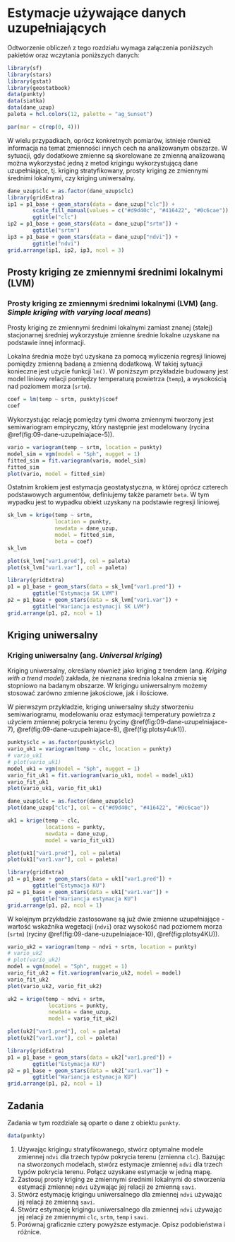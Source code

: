 
# Estymacje używające danych uzupełniających {#wykorzystanie-do-estymacji-danych-uzupeniajacych}

Odtworzenie obliczeń z tego rozdziału wymaga załączenia poniższych pakietów oraz wczytania poniższych danych:

```r
library(sf)
library(stars)
library(gstat)
library(geostatbook)
data(punkty)
data(siatka)
data(dane_uzup)
paleta = hcl.colors(12, palette = "ag_Sunset")
```

```r
par(mar = c(rep(0, 4)))
```

W wielu przypadkach, oprócz konkretnych pomiarów, istnieje również informacja na temat zmienności innych cech na analizowanym obszarze. 
W sytuacji, gdy dodatkowe zmienne są skorelowane ze zmienną analizowaną można wykorzystać jedną z metod krigingu wykorzystującą dane uzupełniające, tj. kriging stratyfikowany, prosty kriging ze zmiennymi średnimi lokalnymi, czy kriging uniwersalny.

```r
dane_uzup$clc = as.factor(dane_uzup$clc)
library(gridExtra)
ip1 = p1_base + geom_stars(data = dane_uzup["clc"]) +
        scale_fill_manual(values = c("#d9d40c", "#416422", "#0c6cae")) + 
        ggtitle("clc")
ip2 = p1_base + geom_stars(data = dane_uzup["srtm"]) + 
        ggtitle("srtm")
ip3 = p1_base + geom_stars(data = dane_uzup["ndvi"]) + 
        ggtitle("ndvi")
grid.arrange(ip1, ip2, ip3, ncol = 3)
```

<!-- ## Kriging stratyfikowany -->

<!-- ### Kriging stratyfikowany (ang. *Kriging within strata*) -->

<!-- Kriging stratyfikowany zakłada, że zmienność badanego zjawiska zależy od cechy jakościowej (kategoryzowanej). -->
<!-- Przykładowo, wartość badanej zmiennej jest różna w zależności od pokrycia terenu. -->
<!-- Kriging stratyfikowany wymaga posiadania danych zmiennej jakościowej (kategoryzowanej) na całym badanym obszarze. -->

<!-- W poniższym przykładzie zmienną jakościową jest uproszczone pokrycie terenu ze zmiennej `clc`.  -->
<!-- Przyjmuje ono jedno z trzech wartości. `1` oznacza obszary rolnicze, `2` oznacza obszary leśne, a `4` oznacza wody powierzchniowe. -->

<!-- ```{r } -->
<!-- siatka$clc = as.factor(siatka$clc) -->
<!-- plot(siatka["clc"]) -->
<!-- ``` -->

<!-- Kriging stratyfikowany polega na niezależnym tworzeniu i modelowaniu semiwariogramów dla każdej z kategorii. -->

<!-- ```{r } -->
<!-- vario_kws1 = variogram(temp~1, punkty[punkty$clc == 1, ]) -->
<!-- # plot(vario_kws1) -->
<!-- fitted_kws1 = fit.variogram(vario_kws1, vgm(model = "Sph", nugget = 0.5)) -->
<!-- plot(vario_kws1, fitted_kws1) -->
<!-- ``` -->

<!-- ```{r } -->
<!-- vario_kws2 = variogram(temp~1, punkty[punkty$clc == 2, ]) -->
<!-- # plot(vario_kws2) -->
<!-- fitted_kws2 = fit.variogram(vario_kws2, vgm(model = "Gau", nugget = 0.1)) -->
<!-- plot(vario_kws2, fitted_kws2) -->
<!-- ``` -->

<!-- ```{r } -->
<!-- vario_kws4 = variogram(temp~1, punkty[punkty$clc == 4, ]) -->
<!-- # plot(vario_kws4) -->
<!-- fitted_kws4 = fit.variogram(vario_kws4, vgm(model = "Nug")) -->
<!-- plot(vario_kws4, fitted_kws4) -->
<!-- ``` -->

<!-- Następnie dla każdego obszaru przeprowadzona jest niezależna estymacja wartości analizowanej cechy.  -->
<!-- Należy jedynie wcześniej zadbać, by w siatce nie było elementów `NA` dotyczących zmiennych jakościowych.  -->
<!-- W przykładzie tworzona jest nowa siatka (`siatka2`) nie zawierająca braków wartości dla zmiennej `clc`. -->

<!-- ```{r} -->
<!-- siatka2 = siatka[siatka$clc == 1,,] -->
<!-- kws1 = krige(temp~1,  -->
<!--               location = punkty[punkty$clc == 1, ],  -->
<!--               newdata = siatka2[na.omit(siatka2$clc == 1), ],  -->
<!--               model = fitted_kws1) -->
<!-- spplot(kws1, "var1.pred") -->
<!-- ``` -->
<!-- ```{r, message=FALSE} -->
<!-- siatka2 = dplyr::filter(siatka, clc == 1) -->
<!-- siatka2  -->
<!-- kws1 = krige(temp~1,  -->
<!--               location = punkty[punkty$clc == 1, ],  -->
<!--               newdata = siatka2[na.omit(siatka2$clc == 1), ],  -->
<!--               model = fitted_kws1) -->
<!-- spplot(kws1, "var1.pred") -->
<!-- ``` -->

<!-- ```{r, message=FALSE} -->
<!-- kws2 = krige(temp~1, -->
<!--               location = punkty[punkty$clc == 2, ], -->
<!--               newdata = siatka2[na.omit(siatka2$clc == 2), ],  -->
<!--               model = fitted_kws2) -->
<!-- spplot(kws2, "var1.pred") -->
<!-- ``` -->

<!-- ```{r, message=FALSE} -->
<!-- kws4 = krige(temp~1,  -->
<!--               location = punkty[punkty$clc == 4, ],  -->
<!--               newdata = siatka2[na.omit(siatka2$clc == 4), ],  -->
<!--               model = fitted_kws4) -->
<!-- spplot(kws4, "var1.pred") -->
<!-- ``` -->

<!-- Ostatnim etapem jest połączenie cząstkowych wyników w jeden obiekt klasy `SpatialPixelsDataFrame`. -->

<!-- ```{r} -->
<!-- kws = rbind(kws1, kws2, kws4) -->
<!-- ``` -->

<!-- Uzyskane w ten sposób wyniki znacząco różnią się od estymacji krigingem prostym czy zwykłym, wykazując odrębność zmienności w poszczególnych kategoriach pokrycia/użytkowania terenu. -->

<!-- ```{r plotsykws1, eval=FALSE} -->
<!-- spplot(kws, "var1.pred") -->
<!-- spplot(kws, "var1.var") -->
<!-- ``` -->

<!-- ```{r plotsykws2, echo=FALSE, fig.height=8} -->
<!-- library(gridExtra) -->
<!-- p1 = spplot(kws, "var1.pred", main = "Estymacja KWS") -->
<!-- p2 = spplot(kws, "var1.var", main = "Wariancja estymacja KWS") -->
<!-- grid.arrange(p1, p2, ncol = 1) -->
<!-- ``` -->

## Prosty kriging ze zmiennymi średnimi lokalnymi (LVM) {#SKlm}

### Prosty kriging ze zmiennymi średnimi lokalnymi (LVM) (ang. *Simple kriging with varying local means*)

Prosty kriging ze zmiennymi średnimi lokalnymi zamiast znanej (stałej) stacjonarnej średniej wykorzystuje zmienne średnie lokalne uzyskane na podstawie innej informacji. 

Lokalna średnia może być uzyskana za pomocą wyliczenia regresji liniowej pomiędzy zmienną badaną a zmienną dodatkową. 
W takiej sytuacji konieczne jest użycie funkcji `lm()`.
W poniższym przykładzie budowany jest model liniowy relacji pomiędzy temperaturą powietrza (`temp`), a wysokością nad poziomem morza (`srtm`).

```r
coef = lm(temp ~ srtm, punkty)$coef
coef
```

Wykorzystując relację pomiędzy tymi dwoma zmiennymi tworzony jest semiwariogram empiryczny, który następnie jest modelowany (rycina \@ref(fig:09-dane-uzupelniajace-5)).

```r
vario = variogram(temp ~ srtm, location = punkty)
model_sim = vgm(model = "Sph", nugget = 1)
fitted_sim = fit.variogram(vario, model_sim)
fitted_sim
plot(vario, model = fitted_sim)
```

Ostatnim krokiem jest estymacja geostatystyczna, w której oprócz czterech podstawowych argumentów, definiujemy także parametr `beta`.
W tym wypadku jest to wypadku obiekt uzyskany na podstawie regresji liniowej.

```r
sk_lvm = krige(temp ~ srtm, 
               location = punkty, 
               newdata = dane_uzup, 
               model = fitted_sim, 
               beta = coef)
sk_lvm
```

```r
plot(sk_lvm["var1.pred"], col = paleta)
plot(sk_lvm["var1.var"], col = paleta)
```

```r
library(gridExtra)
p1 = p1_base + geom_stars(data = sk_lvm["var1.pred"]) +
        ggtitle("Estymacja SK LVM")
p2 = p1_base + geom_stars(data = sk_lvm["var1.var"]) + 
        ggtitle("Wariancja estymacji SK LVM")
grid.arrange(p1, p2, ncol = 1)
```

## Kriging uniwersalny 

### Kriging uniwersalny (ang. *Universal kriging*)

Kriging uniwersalny, określany również jako kriging z trendem (ang. *Kriging with a trend model*) zakłada, że nieznana średnia lokalna zmienia się stopniowo na badanym obszarze. 
W krigingu uniwersalnym możemy stosować zarówno zmienne jakościowe, jak i ilościowe. 

W pierwszym przykładzie, kriging uniwersalny służy stworzeniu semiwariogramu, modelowaniu oraz estymacji temperatury powietrza z użyciem zmiennej pokrycia terenu (ryciny \@ref(fig:09-dane-uzupelniajace-7), \@ref(fig:09-dane-uzupelniajace-8), \@ref(fig:plotsy4uk1)).

```r
punkty$clc = as.factor(punkty$clc)
vario_uk1 = variogram(temp ~ clc, location = punkty)
# vario_uk1
# plot(vario_uk1)
model_uk1 = vgm(model = "Sph", nugget = 1)
vario_fit_uk1 = fit.variogram(vario_uk1, model = model_uk1)
vario_fit_uk1
plot(vario_uk1, vario_fit_uk1)
```

```r
dane_uzup$clc = as.factor(dane_uzup$clc)
plot(dane_uzup["clc"], col = c("#d9d40c", "#416422", "#0c6cae"))
```

```r
uk1 = krige(temp ~ clc, 
            locations = punkty,
            newdata = dane_uzup, 
            model = vario_fit_uk1)
```

```r
plot(uk1["var1.pred"], col = paleta)
plot(uk1["var1.var"], col = paleta)
```

```r
library(gridExtra)
p1 = p1_base + geom_stars(data = uk1["var1.pred"]) +
        ggtitle("Estymacja KU")
p2 = p1_base + geom_stars(data = uk1["var1.var"]) + 
        ggtitle("Wariancja estymacja KU")
grid.arrange(p1, p2, ncol = 1)
```

W kolejnym przykładzie zastosowane są już dwie zmienne uzupełniające - wartość wskaźnika wegetacji (`ndvi`) oraz wysokość nad poziomem morza (`srtm`) (ryciny \@ref(fig:09-dane-uzupelniajace-10), \@ref(fig:plotsy4KU)).

```r
vario_uk2 = variogram(temp ~ ndvi + srtm, location = punkty)
# vario_uk2
# plot(vario_uk2)
model = vgm(model = "Sph", nugget = 1)
vario_fit_uk2 = fit.variogram(vario_uk2, model = model)
vario_fit_uk2
plot(vario_uk2, vario_fit_uk2)
```

```r
uk2 = krige(temp ~ ndvi + srtm,
             locations = punkty, 
             newdata = dane_uzup,
             model = vario_fit_uk2)
```

```r
plot(uk2["var1.pred"], col = paleta)
plot(uk2["var1.var"], col = paleta)
```

```r
library(gridExtra)
p1 = p1_base + geom_stars(data = uk2["var1.pred"]) +
        ggtitle("Estymacja KU")
p2 = p1_base + geom_stars(data = uk2["var1.var"]) + 
        ggtitle("Wariancja estymacja KU")
grid.arrange(p1, p2, ncol = 1)
```

## Zadania {#z11}

Zadania w tym rozdziale są oparte o dane z obiektu `punkty`.

```r
data(punkty)
```

1. Używając krigingu stratyfikowanego, stwórz optymalne modele zmiennej `ndvi` dla trzech typów pokrycia terenu (zmienna `clc`). Bazując na stworzonych modelach, stwórz estymacje zmiennej `ndvi` dla trzech typów pokrycia terenu.
Połącz uzyskane estymacje w jedną mapę.
2. Zastosuj prosty kriging ze zmiennymi średnimi lokalnymi do stworzenia estymacji zmiennej `ndvi` używając jej relacji ze zmienną `savi`.
3. Stwórz estymację krigingu uniwersalnego dla zmiennej `ndvi` używając jej relacji ze zmienną `savi`.
4. Stwórz estymację krigingu uniwersalnego dla zmiennej `ndvi` używając jej relacji ze zmiennymi `clc`, `srtm`, `temp` i `savi`.
5. Porównaj graficznie cztery powyższe estymacje. 
Opisz podobieństwa i różnice.

